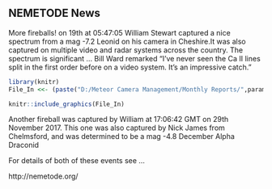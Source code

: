 ## NEMETODE News 
More fireballs! on 19th at 05:47:05 William Stewart captured a nice spectrum from a mag -7.2 Leonid on his camera in Cheshire.It was also captured on multiple video and radar systems across the country. The spectrum is significant ... Bill Ward remarked "I've never seen the Ca II lines split in the first order before on a video system. It's an impressive catch."
```{r echo = FALSE, out.width='100%'}

library(knitr)
File_In <<- (paste("D:/Meteor Camera Management/Monthly Reports/",params$Rpt_Month," ",params$Rpt_Year,"/","WS_Leonid_Spectrum.jpg",sep=""))

knitr::include_graphics(File_In)
```
Another fireball was captured by William at 17:06:42 GMT on 29th November 2017. This one was also captured by Nick James from Chelmsford, and was determined to be a mag -4.8 December Alpha Draconid 
  
For details of both of these events see ... 
  
http://nemetode.org/  